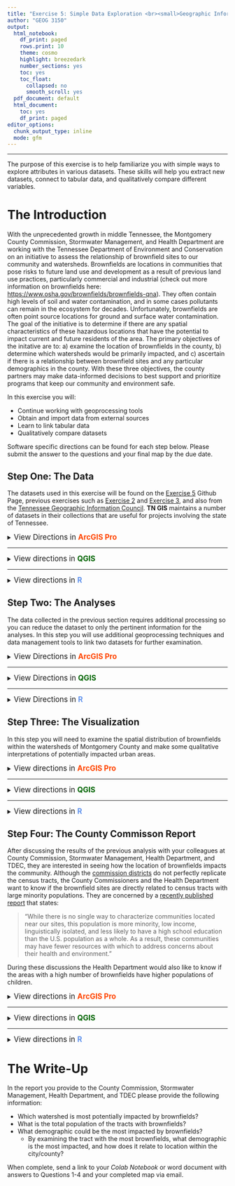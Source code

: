 ```yaml
---
title: "Exercise 5: Simple Data Exploration <br><small>Geographic Information Systems 1 Lab</small></br>"
author: "GEOG 3150"
output:
  html_notebook:
    df_print: paged
    rows.print: 10
    theme: cosmo
    highlight: breezedark
    number_sections: yes
    toc: yes
    toc_float:
      collapsed: no
      smooth_scroll: yes
  pdf_document: default
  html_document:
    toc: yes
    df_print: paged
editor_options:
  chunk_output_type: inline
  mode: gfm
---
```


```{=html}
<style type="text/css">

h1.title {
  font-size: 40px;
  font-family: "Times New Roman", Times, serif;
  color: DarkBlue;
  text-align: center;
}
h4.author { /* Header 4 - and the author and data headers use this too  */
  font-size: 20px;
  font-family: "Times New Roman", Times, serif;
  color: DarkBlue;
  text-align: center;
}

.zoom {
  transform-origin: 40% 50% 0;
  transition: transform .2s;
  margin: 0 auto;
}
.zoom img{
	width:auto;
	height:auto;	
}
.zoom:hover {
  transform: scale(2);
}

th, td {padding: 5px;}

</style>
```
<hr></hr>

The purpose of this exercise is to help familiarize you with simple ways to explore attributes in various datasets. These skills will help you extract new datasets, connect to tabular data, and qualitatively compare different variables.

# The Introduction

With the unprecedented growth in middle Tennessee, the Montgomery County Commission, Stormwater Management, and Health Department are working with the Tennessee Department of Environment and Conservation on an initiative to assess the relationship of brownfield sites to our community and watersheds. Brownfields are locations in communities that pose risks to future land use and development as a result of previous land use practices, particularly commercial and industrial (check out more information on brownfields here: [https://www.osha.gov/brownfields/brownfields-qna](https://www.osha.gov/brownfields/brownfields-qna)). They often contain high levels of soil and water contamination, and in some cases pollutants can remain in the ecosystem for decades. Unfortunately, brownfields are often point source locations for ground and surface water contamination. 
The goal of the initiative is to determine if there are any spatial characteristics of these hazardous locations that have the potential to impact current and future residents of the area. The primary objectives of the initative are to: a) examine the location of brownfields in the county, b) determine which watersheds would be primarily impacted, and c) ascertain if there is a relationship between brownfield sites and any particular demographics in the county. With these three objectives, the county partners may make data-informed decisions to best support and prioritize programs that keep our community and environment safe.

In this exercise you will:

-   Continue working with geoprocessing tools
-   Obtain and import data from external sources
-   Learn to link tabular data
-   Qualitatively compare datasets

Software specific directions can be found for each step below. Please submit the answer to the questions and your final map by the due date.

## Step One: The Data

The datasets used in this exercise will be found on the [Exercise 5](https://github.com/chrismgentry/GIS1-Exercise-5) Github Page, previous exercises such as [Exercise 2](https://github.com/chrismgentry/GIS1-Exercise-2) and [Exercise 3](https://github.com/chrismgentry/GIS1-Exercise-3), and also from the [Tennessee Geographic Information Council](http://www.tngis.org/data-collections.htm). **TN GIS** maintains a number of datasets in their collections that are useful for projects involving the state of Tennessee. 

<details>
<summary><big>View Directions in <b> [ArcGIS Pro]{style="color:#ff4500"} </b></big></summary>

As with previous exercises you should begin by launching [ArcGIS Pro]{style="color:#ff4500"}, creating a new blank template, and creating a folder for this specific exercise. You should now see the typical starting screen that greeted you in all of the previous exercises. While some of the data for this exercise you may already have in previous exercise folders, you will start this lab by downloading a dataset from **TN GIS**. While they maintain a number of quality collections, you will specifically download the _statewide watershed coverage (12 digit Hydrologic Unit Code)_ for Tennessee. This information can be found at the following link: [http://www.tngis.org/water.htm](http://www.tngis.org/water.htm). On that page you will find the link for **"Download Watershed Coverage"**. Click the link, and using the download button <img src= "Images/google-drive-download.jpg" alt="Google Drive Download Button" width = "20" height = "20"> in the upper-right corner, save the _tn_wbd_ zip file to your project folder.

<p align="center"><img src= "Images/tngis-website.png" alt="TN GIS Water Data Download" style="width:100%"></p>

Once you have downloaded the file, navigate to the saved location to unzip the file. Within the unzipped folder you will find three additional folders titled:

- tn_8dig_huc
- tn_12dig_huc
- tn_250k_huc

These are watershed files at varying levels of detail. For hydrologic units you are looking for one with the largest number of digits to get the largest scale data. So for this exercise you will unzip the **tn_12dig_huc** dataset.

<p align="center"><img src= "Images/second-unzip.jpg" alt="tn_12dig_huc.zip extract" style="width:100%"></p>

Finally, with that final folder extracted you will find a folder titled _hydrologic_units_ that will contain a shapefile named **wbdhu12_a_tn.shp** that will be used in this exercise. This is the polygon file representing the 12 digit hydrologic unit codes for the entire state of Tennessee.

Next, you will need the _tornado_data_ file from Exercise 2 and the _census_tracts_ data from Exercise 3. You have a few options for obtaining this data. You can download the data again (but this time to the new project folder), you can navigate to the Exercise 2 and Exercise 3 project folders, respectively, on your computer and copy the zip files to the Exercise 5 project folder, or you can copy the data over using the catalog pane in [ArcGIS Pro]{style="color:#ff4500"}. While the first two options are relatively straight forward, it is important to learn how to navigate and use the catalog in ArcGIS. 

On the _View_ tab, click the Catalog Pane button <img src= "Images/catalog-pane-button.jpg" alt="Catalong Pane Button" width = "14" height = "20"> to open the Catalog Window Pane on the right side of the screen. On the project tab, right-click on the folders option and click "Add Folder Connection. In the resulting window navigate to the folder you would like to connect to and single-click the folder to select it. You don't want to double-click into the folder. You should see the name of the folder appear at the bottom of the window and the OK button should be available.

<p align="center"><img src= "Images/catalog-pane-windows.png" alt="Accessing Catalog Pane" style="width:100%"></p>

Once you have connected to the additional folders you want to use in conjunction with this project you can navigate to them within the _Folders_ link in the Catalog Pane. While you could add data directly from the other folders, the best practice might be to copy the data from one project to another. If for example you plan to alter the data then using it directly from the previous folder would alter it there as well. This could cause future issues when returning to that project. For this exercise you can navigate to the Exercise 2 folder and copy the _tornado_data_ file and paste it in the Exercise 5 folder. This is the safest way to move data such as shapefiles or geodatabases. Because the various data types contain numerous individual files to make up a dataset, catalog will copy/move them all correctly. If you tried to move them using File Explorer and missed one of the files associated with that data it might not work appropriately. So for Exercise 5, you will need to copy the _tornado_data_ and _montco_tracts_ data from exercises two and three respectively.

<p align="center"><div class="zoom"><img src= "Images/catalog-copy-paste.png" alt="Copy and Paste Data in Catalog Pane" style="width:100%"></div></p>

Finally, you will need to download the **Brownfields** and **Demographics** data from the [Exercise 5, GitHub Data](https://github.com/chrismgentry/GIS1-Exercise-5/tree/main/Data) page. Save both in your Exercise 5 project folder and unzip the **brownfields.zip** file to access the dataset.

<big><b>Question No. 1</b></big><br>
Using **File Explorer**, examine the dataset contained in the _brownfields.zip_ file and answer the following question:
<blockquote>
What is the common name of the extracted files? How many are there? What are the various file extensions?
</blockquote>
<small>The library of Congress has a great description of the various extensions [here](https://www.loc.gov/preservation/digital/formats/fdd/fdd000280.shtml).</small>
</details>
<hr></hr>

<details>
<summary><big>View directions in <b> [QGIS]{style="color: #006400"} </b></big></summary>

As with previous exercises you should begin by launching [QGIS]{style="color: #006400"}, creating a new empty project, and creating a project folder for this specific exercise. You should now see the typical starting screen that greeted you in all of the previous exercises. While some of the data for this exercise you may already have in previous exercise folders, you will start this lab by downloading a dataset from **TN GIS**. While they maintain a number of quality collections, you will specifically download the _statewide watershed coverage (12 digit Hydrologic Unit Code)_ for Tennessee. This information can be found at the following link: [http://www.tngis.org/water.htm](http://www.tngis.org/water.htm). On that page you will find the link for **"Download Watershed Coverage"**. Click the link, and using the download button <img src= "Images/google-drive-download.jpg" alt="Google Drive Download Button" width = "20" height = "20"> in the upper-right corner, save the _tn_wbd_ zip file to your project folder.

<p align="center"><img src= "Images/tngis-website.png" alt="TN GIS Water Data Download" style="width:100%"></p>

Once you have downloaded the file, navigate to the saved location to unzip the file. Within the unzipped folder you will find three additional folders titled:

- tn_8dig_huc
- tn_12dig_huc
- tn_250k_huc

These are watershed files at varying levels of detail. For hydrologic units you are looking for one with the largest number of digits to get the largest scale data. So for this exercise you will unzip the **tn_12dig_huc** dataset.

<p align="center"><img src= "Images/second-unzip.jpg" alt="tn_12dig_huc.zip extract" style="width:100%"></p>

Finally, with that final folder extracted you will find a folder titled _hydrologic_units_ that will contain a shapefile named **wbdhu12_a_tn.shp** that will be used in this exercise. This is the polygon file representing the 12 digit hydrologic unit codes for the entire state of Tennessee.

Next, you will need the _tornado_data_ file from Exercise 2 and the _census_tracts_ data from Exercise 3. You have a few options for obtaining this data. You can download the data again (but this time to the new project folder), you can navigate to the Exercise 2 and Exercise 3 project folders, respectively, on your computer and copy the zip files to the Exercise 5 project folder, or you can copy the data over using the _browser window_ in [QGIS]{style="color: #006400"}. While the first two options are relatively straight forward, it is important to be confident navigating and using the browser in QGIS.

If you created a "favorites" folder you will most likely navigate within that location, however, if you haven't created a favorite folder you will search through your drives for the _tornado_data_ file from Exercise 2. Once you locate the file, right/CRTL click on the file and select **Export Layer > To File...**. In the resulting window select _ESRI Shapefile_ as the "Format", for the "File name" click on the browse button <img src= "Images/qgis-file-location-button.jpg" alt="Browse Location Button" width = "20" height = "20"> and give it a file name and save it to your Exercise 5 project folder. If you check the "Add Saved File to Map" button and click OK the file will be added to your layers. 

<p align="center"><div class="zoom"><img src= "Images/qgis-browser.png" alt="Export file from Browser" style="width:100%"></div></p>

Repeat this process for the _census_tracts_ data from Exercise 3. While you could add data directly from the other folders, the best practice might be to export the data from one project to another. If for example you plan to alter the data then using it directly from the previous folder would alter it there as well. This could cause future issues when returning to that project. With these two files added to your layers you only need to download the **Brownfields** and **Demographics** data from the [Exercise 5, GitHub Data](https://github.com/chrismgentry/GIS1-Exercise-5/tree/main/Data) page. Save both in your Exercise 5 project folder and unzip the **brownfields.zip** file to access the dataset.

<big><b>Question No. 1</b></big><br>
Using **File Explorer/Finder**, examine the dataset contained in the _brownfields.zip_ file and answer the following question:
<blockquote>
What is the common name of the extracted files? How many are there? What are the various file extensions?
</blockquote>

</details>
<hr></hr>

<details><summary><big>View directions in <b> [R]{style="color: #6495ED"} </b></span></big></summary>
Before you begin, you will need to open the [Ex2 Colab Notebook](https://github.com/chrismgentry/GIS1-Exercise-5/blob/main/GIS1_EX5.ipynb) and insert **tocolab** after _github_ in the URL to open in the _Colab Environment_. As you have seen before, R requires various packages to complete certain analyses. In this exercise you will be using **tidyverse, OpenStreetMaps, ggfortify, maptools, and rgeos**. To install and load the packages we will use the following script:

Blah...blah...blah...

<big><b>Question No. 1</b></big>
<blockquote>
_Insert Text Here_
</blockquote>

</details>

## Step Two: The Analyses

The data collected in the previous section requires additional processing so you can reduce the dataset to only the pertinent information for the analyses. In this step you will use additional geoprocessing techniques and data management tools to link two datasets for further examination.

<details>
<summary><big>View Directions in <b> [ArcGIS Pro]{style="color:#ff4500"} </b></big></summary>

With the data collected you can now add the _brownfields_, census tracts, _tornado_data_, and _wbdhu12_a_tn_ (watersheds) data to your project. Although there are a number of ways of isolating data to make derived datasets (e.g. Select > Lasso in [Exercise 4, Step 1](https://chrismgentry.github.io/GIS1-Exercise-4/#11_Step_One:_The_Data)), in this exercise you will use another tool from the **Geoprocessing** Toolbox to complete this task. On the _View Tab_ click on the Geoprocessing Toolbox button <img src= "Images/geoprocessing-button.jpg" alt="Geoprocessing Button" width = "20" height = "20"> to open the Geoprocessing pane on the right side of the screen. By navigating through the tools menus you will find **Select** under _Analysis Tools > Extract_. 
With this tool you will write a simple expression to "select" a small portion of the data you need for further analysis. To do this, double-click the _Select_ tool and in the resulting pane input the following parameters:

- Input Features = tornado_data\*
- Output Feature Class = Here you will insert the file name you want to use. Click on the folder icon to the right of the field and in the new window save the file as _montgomery_county.shp_ in your project folder.
- Expression = Click the drop-down button for the new expression <img src= "Images/new-expression-button.jpg" alt="Expression Button" width = "87" height = "20"> button and use the drop-down boxes to provide the following information: 
  - Where _NAME_ &nbsp; _is equal to_ &nbsp; _Montgomery_
  - Click Run

<p align="center"><div class="zoom"><img src= "Images/select-geoprocessing.png" alt="Select Geoprocessing Tool" style="width:100%"></div></p>
\*The tornado dataset is only being used to obtain a polygon for Montgomery County for the clip process in the next step. 

This will add the new **montgomery_county** shapefile to your contents. You can now remove the tornado dataset because it will no longer be needed. With the polygon of Montgomery County available you can now use the **Clip** tool like in [Exercise 4, Step One](https://chrismgentry.github.io/GIS1-Exercise-4/#11_Step_One:_The_Data) to clip the _brownfields_ and _watersheds_ datasets to reduce them to only those within Montgomery County. If you receive a "Datum conflict" warning, for the purposes of this exercise, you can ignore it an continue with the clip. Recall that the _Input Features_ is the data you want to reduce, the _Clip Feature_ is the data you want it to take the shape of, and _Output Feature Class_ is what you are naming the new file. Refer back to [Exercise 4, Step One](https://chrismgentry.github.io/GIS1-Exercise-4/#11_Step_One:_The_Data) for more information about Clip.

<p align="center"><div class="zoom"><img src= "Images/clipped-data.png" alt="Select Clipped Datasets" style="width:100%"></div></p>

With the new clipped datasets you can remove or just uncheck (in case you want to use them in your final map) the full _brownfields_ and _watersheds_ datasets to reduce clutter. You can also now zoom in closer to view only Montgomery County.

In the final step to prepare the data, you are going to connect a non-spatial data to the census tract dataset. In [Step One](https://chrismgentry.github.io/GIS1-Exercise-5/#11_Step_One:_The_Data) you downloaded a file titled **demographics.csv**. This file contains comma-separated values detailing additional demographic data that you need to append to the census tract data. Although the process is relatively straight-forward, there are a number of steps that need to be taken in order to join the data.

First, if you haven't already, add the _demographics.csv_ file to your table of contents. This can be done from the Catalog Pane or with the "Add Data" button <img src= "Images/arcgis-add-data-button.png" alt="Add Data Button" width = "16" height = "20"> like in previous exercises. Because [ArcGIS Pro]{style="color:#ff4500"} treats \*.csv files as "read only" you need to convert it to a table that can be edited in the software. Now, right-click on the _demographics.csv_ standalone table and go to **Data > Export Table**. In the resulting window choose the following options:

- Input Rows = demographics.csv
- Output Location = Similar to before, navigate only to your project folder and click once to select. In the step you are simply designating the folder the file is to be saved.
- Output Name = Give the file a new name such as demo_table.dbf

Before clicking OK, you need to expand the **Fields** section of the window and click on _Tract_ in the Output Fields column. Then click on the _Properties_ Tab and change the **Type** field to _Text_. Then click OK. If you continued without changing the field type, the variable would most likely be treated as a numerical value. If you open the attribute table for any dataset and mouse-over the variable column without clicking a pop-up window will appear detailing the _Type_ and other parameters of the variable. In the census dataset from the previous exercise, the _NAME_ variable is Type: Text (7). The seven in parenthesis means the max number of available characters is seven. So before you export a table it is good practice to make sure the variables match the variables you intend to join or that the variables will be treated in a manner necessary for additional analyses. 

<p align="center"><img src= "Images/arcgis-table-export.png" alt="Export CSV to DBF" style="width:90%"></p>

The new standalone table should have been added to the Table of Contents. If not you should add it now; the csv table can be removed. Now you can connect the new table to the census tract dataset. Begin by right-clicking on the census data and selecting **Joins and Relates > Add Join**. In the new _Add Join_ window select the following options (your file names may vary):

- Input Table = montco_tracts, or whatever you named the census tract information
- Input Join Field = NAME
- Join Table = demo_table, or whatever you named the new demographics data
- Join Table Field = Tract

For this exercise keep the "Keep All Target Features" button checked and if you receive an warning about an indexing error with the census data you can ignore it for this exercise. Then click the _Validate Join_ button. This will pop-up an new window that will describe the process of checking the two datasets to see if they can be joined. At the bottom of the dialog you should see a line that says there were 39 joins. Close that message and click OK to run the join.

<p align="center"><div class="zoom"><img src= "Images/arcgis-join.png" alt="Join Datasets" style="width:100%"></div></p>

Finally, open the attribute table for the census tracts and scroll to the far right of the table. If the join worked properly you should see a number of additional fields added to the table.

<p align="center"><div class="zoom"><img src= "Images/arcgis-joined-table.png" alt="Join Datasets, Attribute Table" style="width:100%"></div></p>

This will provide all of the data and information you need to visualize the data and make comparisons of the watersheds.

<big><b>Question No. 2</b></big>
<blockquote>
How many watersheds cover Montgomery County? Although they have been clipped from their original geometry, which watershed is the largest? Which is the smallest?
</blockquote>

</details>
<hr></hr>

<details>
<summary><big>View Directions in <b> [QGIS]{style="color:#006400"} </b></big></summary>

With the data collected you can now add the _brownfields_, census tracts, _tornado_data_, and _wbdhu12_a_tn_ (watersheds) data to your project. Although there are a number of ways of isolating data to make derived datasets (e.g. Select Features > Select Features by Freehand in [Exercise 4, Step 1](https://chrismgentry.github.io/GIS1-Exercise-4/#11_Step_One:_The_Data)), in this exercise you will use another tool from **Vector Selection** in the _Processing Toolbox_ to complete this task.

<p align="center"><div class="zoom"><img src= "Images/qgis-ex5-data.png" alt="Vector Selection" style="width:100%"></div></p>

With this tool you will select only a small portion of the data you need for further analysis. To do this, double-click the "Select"Extract by Attribute" tool and in the resulting window input the following parameters (file names may vary):

- Input layer = tornado_data
- Selection attribute = NAME
- Operator = = (equals sign)
- Value = Montgomery

Remember that in [QGIS]{style="color:#006400"} you have the ability to either create permanent files or temporary layers. Because you will only be using the Montgomery County dataset to clip files later on, you can decide whether to use the browse button <img src= "Images/qgis-file-location-button.jpg" alt="Browse Location Button" width = "20" height = "20"> to save the file for future use or just create a temporary file.

<p align="center"><img src= "Images/qgis-extract-by-attribute.png" alt="Select by Attribute" style="width:85%"></p>

This will add the new **montgomery_county** temporary file (or shapefile if saved) to your layers. You can now remove the tornado dataset because it will no longer be needed. You may also consider renaming it if necessary. With the polygon of Montgomery County available you can now use the **Clip** tool like in [Exercise 4, Step One](https://chrismgentry.github.io/GIS1-Exercise-4/#11_Step_One:_The_Data) to clip the _brownfields_ and _watersheds_ datasets to reduce them to only those within Montgomery County. Recall that the _Input layer_ is the data you want to reduce (e.g. brownfields or watersheds), the _Overlay layer_ is the data you want it to take the shape of. Refer back to [Exercise 4, Step One](https://chrismgentry.github.io/GIS1-Exercise-4/#11_Step_One:_The_Data) for more information about Clip. You should go ahead and use the browse button <img src= "Images/qgis-file-location-button.jpg" alt="Browse Location Button" width = "20" height = "20"> to save these as permanent files. Be sure to use a naming convention that will allow you to recal what the files are later on (e.g. montco_brownfields).

With the new clipped datasets you can remove or just uncheck (in case you want to use them in your final map) the full _brownfields_ and _watersheds_ datasets to reduce clutter. You can also now zoom in closer to view only Montgomery County.

<p align="center"><div class="zoom"><img src= "Images/qgis-montco-data.png" alt="Montgomery County Datasets" style="width:100%"></div></p>

In the final step to prepare the data, you are going to connect a non-spatial data to the census tract dataset. In [Step One](https://chrismgentry.github.io/GIS1-Exercise-5/#11_Step_One:_The_Data) you downloaded a file titled **demographics.csv**. This file contains comma-separated values detailing additional demographic data that you need to append to the census tract data. Although the process is relatively straight-forward, there are a number of steps that need to be taken in order to join the data.

First, if you haven't already, add the _demographics.csv_ file to your table of contents.

<big><b>Question No. 2</b></big>
<blockquote>
_Insert Text Here_
</blockquote>

</details>
<hr></hr>

<details>
<summary><big>View Directions in <b> [R]{style="color:#6495ED"} </b></big></summary>

Blah...blah...blah...

<big><b>Question No. 2</b></big>
<blockquote>
_Insert Text Here_
</blockquote>

</details>

## Step Three: The Visualization

In this step you will need to examine the spatial distribution of brownfields within the watersheds of Montgomery County and make some qualitative interpretations of potentially impacted urban areas. 

<details><summary><big>View directions in <b> [ArcGIS Pro]{style="color:#ff4500"} </b></span></big></summary>

Examine the spatial distribution of the brownfield throughout the county. The clustering should be relatively apparent and might match up with your knowledge of industrial activities in the various areas of Montgomery County. In order to help quantify the number of brownfields in each watershed you can use a **Spatial join** to create a count variable for this information. To do this, right-click on the _montgomery county watershed_ dataset and go to _Join and Relates > Spatial Join_

<p align="center"><img src= "Images/arcgis-spatial-join.png" alt="Spatial Join Datasets" style="width:85%"></p>

In the resulting window, select the following parameters (your file names may vary):

- Target Features = montgomery county watersheds
- Join Features = montgomery county brownfields
- Output Feature Class = This is where you name the new dataset. For continuity you can name it something like: brownfields_per_watershed.shp
- Join Operation = Choose "Join one to one" from the drop-down menu
  - Keep all Target Features should remain checked
Match Option = Choose "Intersect" from the drop-down menu

You can leave the remaining items blank and click OK.

<p align="center"><img src= "Images/arcgis-spatial-join-pane.png" alt="Spatial Join Datasets Dialog" style="width:85%"></p>

 By examining the attribute table for the new dataset you should see a new variable called **Join_Count**. This is the number of brownfields that occur within each watershed.
 
Using the skills you learned in Exercises [Two](https://chrismgentry.github.io/GIS1-Exercise-2/), [Three](https://chrismgentry.github.io/GIS1-Exercise-3/), and [Four](https://chrismgentry.github.io/GIS1-Exercise-4/) you can now make a map that shows Montgomery County, the location of brownfields and watersheds in a graduated color scheme by number of brownfields. Remember to include cartographic elements such as legend, scale bar, north arrow, etc. In this visualization you may also want to add a different basemap or inset map that provides additional supporting information.

<big><b>Question No. 3</b></big>
<blockquote>
Which watershed contains the most brownfields?
</blockquote>

</details>
<hr></hr>

<details><summary><big>View directions in <b> [QGIS]{style="color:#006400"} </b></span></big></summary>

Blah...blah...blah...

<big><b>Question No. 3</b></big>
<blockquote>
_Insert Text Here_
</blockquote>

</details>
<hr></hr>

<details><summary><big>View directions in <b> [R]{style="color:#6495ED"} </b></span></big></summary>

Blah...blah...blah...

<big><b>Question No. 3</b></big>
<blockquote>
_Insert Text Here_
</blockquote>

</details>

## Step Four: The County Commisson Report

After discussing the results of the previous analysis with your colleagues at County Commission, Stormwater Management, Health Department, and TDEC, they are interested in seeing how the location of brownfields impacts the community. Although the [commission districts](https://mcgtn.org/storage/departments/commission/maps/DistrictMap.pdf) do not perfectly replicate the census tracts, the County Commissioners and the Health Department want to know if the brownfield sites are directly related to census tracts with large minority populations. They are concerned by a [recently published report](https://www.epa.gov/cleanups/olem-programs-address-contamination-superfund-brownfields-and-rcra-sites-near-60-percent-us) that states:

> "While there is no single way to characterize communities located near our sites, this population is more minority, low income, linguistically isolated, and less likely to have a high school education than the U.S. population as a whole. As a result, these communities may have fewer resources with which to address concerns about their health and environment."

During these discussions the Health Department would also like to know if the areas with a high number of brownfields have higher populations of children.


<details><summary><big>View directions in <b> [ArcGIS Pro]{style="color:#ff4500"} </b></span></big></summary>

Using the skills you learned in this and previous exercises, create a new _spatial join_ between the _census tracts_ and _brownfields_ datasets (for this exercise ignore any datum warning). As with the previous spatial join, you should now have an additional variable labeled "Join_Count" that details the number of brownfields per census tract.

One way you can view two variables at once on a map is to create bivariate symbology.

<p align="center"><img src= "Images/symbology-bivariate-pane.jpg" alt="Bivariate Color Selection" style="width:80%"></p>

This creates a grid of colors with an X and Y axis with the following categories:

<p align="center"><img src= "Images/bivariate-color-scheme.png" alt="Bivariate Color Scheme" style="width:80%"></p>

- Where the Bottom Left cell indicates low values in both variables
- Where the Upper Left cell indicates high values in the first variable and low values in the second variable
- Where the Bottom Right cell indicates low values in the first variable and high values in the second variable
- Where the Upper Right cell indicates high values in the first variable and high values in the second variable

The other grid cells represent midpoints in the variables. The variables can be selected in the _symbology pane_ where "Field 1" is one variable and "Field 2" is the other variable. So to visualize _brownfields_ and one of the population demographics select one for each field. For "Grid Size" select 3x3. You can select your own color scheme with the drop-down menu. In the fields section below, you can rename the fields (e.g. "join count" means nothing so give it an appropriate name).

<p align="center"><img src= "Images/arcgis-bivariate-options.png" alt="Bivariate Color Options" style="width:80%"></p>

With these settings you should have a symbology that shows if a census tract is high or low in either of the particular variables. Test a number of different variable combinations with the count of brownfields and various demographic categories. 

<big><b>Question No. 4</b></big>
<blockquote>
Which census tract contains the most brownfields?
</blockquote>

</details>
<hr></hr>

<details><summary><big>View directions in <b> [QGIS]{style="color:#006400"} </b></span></big></summary>

Blah...blah...blah...

<big><b>Question No. 4</b></big>
<blockquote>
_Insert Text Here_
</blockquote>

</details>
<hr></hr>

<details><summary><big>View directions in <b> [R]{style="color:#6495ED"} </b></span></big></summary>

Blah...blah...blah...

<big><b>Question No. 4</b></big>
<blockquote>
_Insert Text Here_
</blockquote>

</details>

# The Write-Up

In the report you provide to the County Commission, Stormwater Management, Health Department, and TDEC please provide the following information:

- Which watershed is most potentially impacted by brownfields?
- What is the total population of the tracts with brownfields?
- What demographic could be the most impacted by brownfields?
  - By examining the tract with the most brownfields, what demographic is the most impacted, and how does it relate to location within the city/county?

When complete, send a link to your _Colab Notebook_ or word document with answers to Questions 1-4 and your completed map via email.